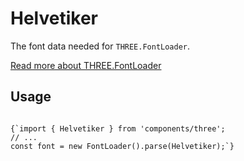 
# Helvetiker

The font data needed for `THREE.FontLoader`.

<a href="https://threejs.org/docs/#examples/en/loaders/FontLoader" target="_blank">
  Read more about THREE.FontLoader
</a>

<h2 style={{ marginTop: 0}}>Usage</h2>

<Code language="js">
{`import { Helvetiker } from 'components/three';
// ...
const font = new FontLoader().parse(Helvetiker);`}
</Code>